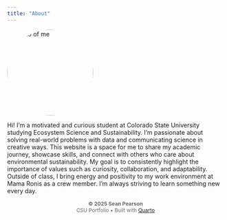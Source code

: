 ```yaml
---
title: "About"
---
```


<img src="me.jpeg" alt="Photo of me" width="200" style="border-radius: 50%;"/>

Hi! I'm a motivated and curious student at Colorado State University studying Ecosystem Science and Sustainability. I'm passionate about solving real-world problems with data and communicating science in creative ways. This website is a space for me to share my academic journey, showcase skills, and connect with others who care about environmental sustainability. My goal is to consistently highlight the importance of values such as curiosity, collaboration, and adaptability. Outside of class, I bring energy and positivity to my work environment at Mama Ronis as a crew member. I'm always striving to learn something new every day.

```{=html}
<style> .about-footer {   text-align: center;   font-size: 0.85em;   color: #666; } </style>
```

::: about-footer
**© 2025 Sean Pearson**\
CSU Portfolio • Built with [Quarto](https://quarto.org)
:::
